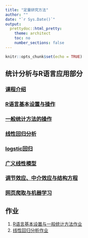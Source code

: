 ```yaml
---
title: "定量研究方法"
author: ""
date: "`r Sys.Date()`"
output: 
  prettydoc::html_pretty:
    theme: architect
    toc: no
    number_sections: false
---
```


```r
knitr::opts_chunk$set(echo = TRUE)
```

## 统计分析与R语言应用部分  
### [课程介绍](./lecture1/introduction.html)
### [R语言基本设置与操作](./lecture2/rintro.html)  
### [一般统计方法的操作](./lecture3/basicstats.html)  
### [线性回归分析](./lecture4/lregress.html)  
### [logstic回归](./lecture5/logitreg.html)  
### [广义线性模型](./lecture6/glm.html)  
### [调节效应、中介效应与结构方程](./lecture7/sem.html)  
### [网页爬取与机器学习](./lecture8/rapplication.html)
  
  
    
  
    
## 作业  
1. [R语言基本设置与一般统计方法作业](./analyr/assignment/assignment1.html)  
1. [线性回归分析作业](./analyr/assignment/assignment2.html)  
